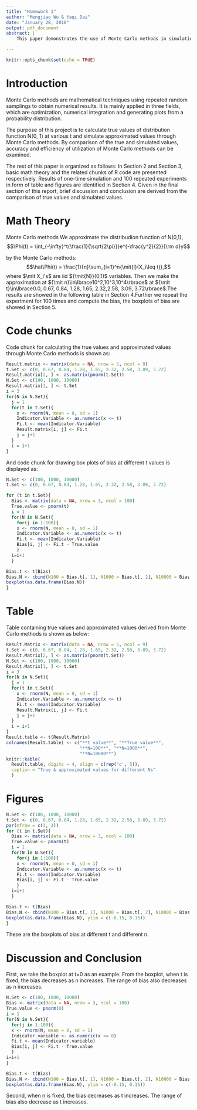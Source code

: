 ```yaml
---
title: "Homework 1"
author: "Mengjiao Wu & Yaqi Dai"
date: "January 28, 2018"
output: pdf_document
abstract: |
    This paper demonstrates the use of Monte Carlo methods in simulation of distribution      function N(0,1) at different t values.

---
```


```r
knitr::opts_chunk$set(echo = TRUE)
```


# Introduction

Monte Carlo methods are mathematical techniques using repeated random samplings to obtain numerical results. It is mainly applied in three fields, which are optimization, numerical integration and generating plots from a probability distribution.

The purpose of this project is to calculate true values of distribution function N(0, 1) at various t and simulate approximated values through Monte Carlo methods. By comparison of the true and simulated values, accuracy and efficiency of utilization of Monte Carlo methods can be examined.

The rest of this paper is organized as follows: In Section 2 and Section 3, basic math theory and the related chunks of R code are presented respectively. Results of one-time simulation and 100 repeated experiments in form of table and figures are identified in Section 4. Given in the final section of this report, brief discussion and conclusion are derived from the comparison of true values and simulated values.

# Math Theory

Monte Carlo methods
We approximate the distribudion function of N(0,1),
$$\Phi(t) = \int_{-\infty}^t{\frac{1}{\sqrt{2\pi}}}e^{-\frac{y^2}{2}}{\rm d}y$$

by the Monte Carlo methods:
$$\hat\Phi(t) = \frac{1}{n}\sum_{i=1}^n{\mit{I}(X_i\leq t)},$$
where $\mit X_i's$ are iid ${\mit{N}}(0,1)$ variables. Then we make the approximation at ${\mit n}\in\lbrace10^2,10^3,10^4\rbrace$ at ${\mit t}\in\lbrace0.0, 0.67, 0.84, 1.28, 1.65, 2.32,2.58, 3.09, 3.72\rbrace$.The results are showed in the following table in Section 4.Further we repeat the experiment for 100 times and compute the bias, the boxplots of bias are showed in Section 5.

# Code chunks

Code chunk for calculating the true values and approximated values through Monte Carlo methods is shown as:
```r
Result.matrix <- matrix(data = NA, nrow = 5, ncol = 9)
t.Set <- c(0, 0.67, 0.84, 1.28, 1.65, 2.32, 2.58, 3.09, 3.72)
Result.matrix[2, ] <- as.matrix(pnorm(t.Set))
N.Set <- c(100, 1000, 10000)
Result.matrix[1, ] <- t.Set
i = 3
for(N in N.Set){
  j = 1
  for(t in t.Set){
    x <- rnorm(N, mean = 0, sd = 1)
    Indicator.Variable <- as.numeric(x <= t)
    Fi.t <- mean(Indicator.Variable)
    Result.matrix[i, j] <- Fi.t
    j = j+1
  }
  i = i+1
}
```

And code chunk for drawing box plots of bias at different t values is displayed as: 
```r
N.Set <- c(100, 1000, 10000)
t.Set <- c(0, 0.67, 0.84, 1.28, 1.65, 2.32, 2.58, 3.09, 3.72)

for (t in t.Set){
  Bias <- matrix(data = NA, nrow = 3, ncol = 100)
  True.value <- pnorm(t)
  i = 1
  for(N in N.Set){
    for(j in 1:100){
    x <- rnorm(N, mean = 0, sd = 1)
    Indicator.Variable <- as.numeric(x <= t)
    Fi.t <- mean(Indicator.Variable)
    Bias[i, j] <- Fi.t - True.value
    }
  i=i+1
  }

Bias.t <- t(Bias)
Bias.N <- cbind(N100 = Bias.t[, 1], N1000 = Bias.t[, 2], N10000 = Bias.t[, 3])
boxplot(as.data.frame(Bias.N))
}
```

# Table

Table containing true values and approximated values derived from Monte Carlo methods is shown as below: 
```r
Result.Matrix <- matrix(data = NA, nrow = 5, ncol = 9)
t.Set <- c(0, 0.67, 0.84, 1.28, 1.65, 2.32, 2.58, 3.09, 3.72)
Result.Matrix[2, ] <- as.matrix(pnorm(t.Set))
N.Set <- c(100, 1000, 10000)
Result.Matrix[1, ] <- t.Set
i = 3
for(N in N.Set){
  j = 1
  for(t in t.Set){
    x <- rnorm(N, mean = 0, sd = 1)
    Indicator.Variable <- as.numeric(x <= t)
    Fi.t <- mean(Indicator.Variable)
    Result.Matrix[i, j] <- Fi.t
    j = j+1
  }
  i = i+1
}
Result.table <- t(Result.Matrix) 
colnames(Result.table) <- c("**t value**", "**True value**", 
                            "**N=100**", "**N=1000**", 
                            "**N=10000**")
knitr::kable(
  Result.table, digits = 4, align = c(rep('c', 5)), 
  caption = "True & approximated values for different Ns"
  )
```

# Figures

```r
N.Set <- c(100, 1000, 10000)
t.Set <- c(0, 0.67, 0.84, 1.28, 1.65, 2.32, 2.58, 3.09, 3.72)
par(mfrow = c(3, 3))
for (t in t.Set){
  Bias <- matrix(data = NA, nrow = 3, ncol = 100)
  True.value <- pnorm(t)
  i = 1
  for(N in N.Set){
    for(j in 1:100){
    x <- rnorm(N, mean = 0, sd = 1)
    Indicator.Variable <- as.numeric(x <= t)
    Fi.t <- mean(Indicator.Variable)
    Bias[i, j] <- Fi.t - True.value
    }
  i=i+1
  }

Bias.t <- t(Bias)
Bias.N <- cbind(N100 = Bias.t[, 1], N1000 = Bias.t[, 2], N10000 = Bias.t[, 3])
boxplot(as.data.frame(Bias.N), ylim = c(-0.15, 0.15))
}
```

These are the boxplots of bias at different t and different n.


# Discussion and Conclusion

First, we take the boxplot at t=0 as an example. From the boxplot, when t is fixed, the bias decreases as n increases. The range of bias also decreases as n increases.

```r
N.Set <- c(100, 1000, 10000)
Bias <- matrix(data = NA, nrow = 3, ncol = 100)
True.value <- pnorm(0)
i = 1
for(N in N.Set){
  for(j in 1:100){
  x <- rnorm(N, mean = 0, sd = 1)
  Indicator.variable <- as.numeric(x <= 0)
  Fi.t <- mean(Indicator.variable)
  Bias[i, j] <- Fi.t - True.value
  }
i=i+1
}

Bias.t <- t(Bias)
Bias.N <- cbind(N100 = Bias.t[, 1], N1000 = Bias.t[, 2], N10000 = Bias.t[, 3])
boxplot(as.data.frame(Bias.N), ylim = c(-0.15, 0.15))
```

Second, when n is fixed, the bias decreases as t increases. The range of bias also decrease as t increases.


